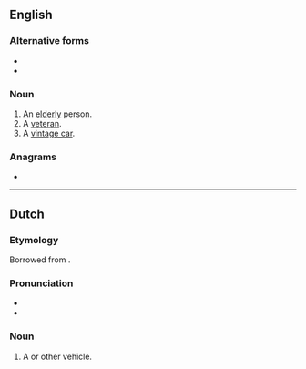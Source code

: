 {{also|old-timer|Oldtimer}}
==English==
{{wikipedia}}

===Alternative forms===
* {{l|en|old-timer}}
* {{l|en|old timer}}

===Noun===
{{en-noun}}

# An [[elderly]] person.
# A [[veteran]].
# A [[vintage car]].

===Anagrams===
* {{anagrams|en|a=deilmort|timelord}}

----

==Dutch==
{{wikipedia|lang=nl}}

===Etymology===
Borrowed from {{bor|nl|en|oldtimer}}.

===Pronunciation===
* {{audio|Nl-oldtimer.ogg|Audio|lang=nl}}
* {{hyphenation|old|ti|mer|lang=nl}}

===Noun===
{{nl-noun|m|-s|oldtimertje}}

# A {{l|en|vintage}} {{l|en|car}} or other vehicle.